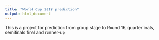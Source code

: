 ```yaml
---
title: "World Cup 2018 prediction"
output: html_document
---
```


This is a project for prediction from group stage to Round 16, quarterfinals, semifinals final and runner-up
